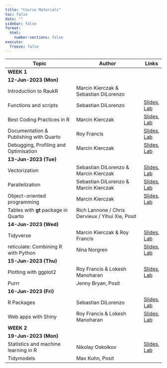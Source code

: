 ```yaml
---
title: "Course Materials"
toc: false
date: ""
sidebar: false
format:
  html:
    number-sections: false
execute:
  freeze: false
---
```


:::{.contents-table .column-body-outset}

|Topic                                  |Author                                 |Links|
|---------------------------------------|---------------------------------------|-----|
|[**WEEK 1**]{.highlight style="display:block;"}                                |||
|[**12-Jun-2023 (Mon)**]{.highlight}    |                                       ||
|Introduction to RaukR                  |Marcin Kierczak & Sebastian DiLorenzo  ||
|Functions and scripts                  |Sebastian DiLorenzo                    |[Slides](slides/scripting/index.html), [Lab](labs/scripting/index.html)|
|Best Coding Practices in R             |Marcin Kierczak                        |[Slides](slides/coding/index.html), [Lab](labs/coding/index.html)|
|Documentation & Publishing with Quarto |Roy Francis                            |[Slides](slides/publishing/index.html), [Lab](labs/publishing/index.html)|
|Debugging, Profiling and Optimisation  |Marcin Kierczak                        |[Slides](slides/debugging/index.html), [Lab](labs/debugging/index.html)|
|[**13-Jun-2023 (Tue)**]{.highlight}    |                                       ||
|Vectorization                          |Sebastian DiLorenzo & Marcin Kierczak  |[Slides](slides/vectorization/index.html), [Lab](labs/vectorization/index.html)|
|Parallelization                        |Sebastian DiLorenzo & Marcin Kierczak  |[Slides](slides/parallelization/index.html), [Lab](labs/parallelization/index.html)|
|Object-oriented programming            |Marcin Kierczak                        |[Slides](slides/oop/index.html), [Lab](labs/oop/index.html)|
|Tables with **gt** package in Quarto    |Rich Lannone / Chris Dervieux / Yihui Xie, Posit||
|[**14-Jun-2023 (Wed)**]{.highlight}    |                                       ||
|Tidyverse                              |Marcin Kierczak & Roy Francis          |[Slides](slides/tidyverse/index.html), [Lab](labs/tidyverse/index.html)|
|reticulate: Combining R with Python    |Nina Norgren                           |[Slides](slides/reticulate/index.html), [Lab](labs/reticulate/index.html)|
|[**15-Jun-2023 (Thu)**]{.highlight}    |                                       ||
|Plotting with ggplot2                  |Roy Francis & Lokesh Manoharan         |[Slides](slides/ggplot/index.html), [Lab](labs/ggplot/index.html)|
|Purrr                                  |Jenny Bryan, Posit                     ||
|[**16-Jun-2023 (Fri)**]{.highlight}    |                                       ||
|R Packages                             |Sebastian DiLorenzo                    |[Slides](slides/packages/index.html), [Lab](labs/packages/index.html)|
|Web apps with Shiny                    |Roy Francis & Lokesh Manoharan         |[Slides](slides/shiny/index.html), [Lab](labs/shiny/index.html)|
|[**WEEK 2**]{.highlight style="display:block;"}                                |||
|[**19-Jun-2023 (Mon)**]{.highlight}    |                                       ||
|Statistics and machine learning in R   |Nikolay Oskolkov                       |[Slides](slides/ml/index.html), [Lab](labs/ml/index.html)|
|Tidymodels                             |Max Kuhn, Posit                        ||

:::

